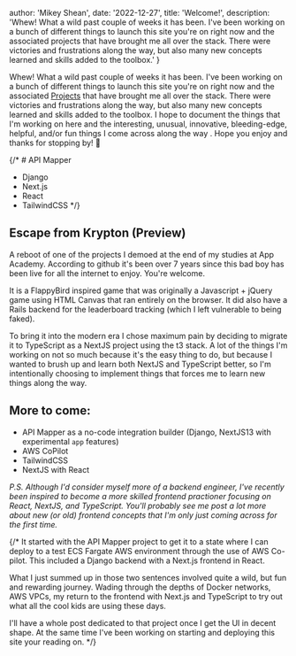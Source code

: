 
  author: 'Mikey Shean',
  date: '2022-12-27',
  title: 'Welcome!',
  description:
    'Whew! What a wild past couple of weeks it has been.  I\'ve been working on a bunch of different things to launch this site you\'re on right now and the associated projects that have brought me all over the stack.  There were victories and frustrations along the way, but also many new concepts learned and skills added to the toolbox.'
}


Whew! What a wild past couple of weeks it has been.  I've been working on a bunch of different things to launch this site you're on right now and the associated [Projects](/projects) 
that have brought me all over the stack.  There were victories and frustrations along the way, but also many new concepts learned and skills added to the toolbox.
I hope to document the things that I'm working on here and the interesting, unusual, innovative, bleeding-edge, helpful, and/or fun things I come across along the way .
Hope you enjoy and thanks for stopping by! 🥳

{/* # API Mapper
- Django
- Next.js
- React
- TailwindCSS */}

## Escape from Krypton (Preview)

A reboot of one of the projects I demoed at the end of my studies at App Academy.  According to github it's been over 7 years since this bad boy has been live for all the
internet to enjoy. You're welcome.

It is a FlappyBird inspired game that was originally a Javascript + jQuery game using HTML Canvas that ran entirely on the browser.  It did also have a Rails backend for the leaderboard tracking (which I left vulnerable to being faked).

To bring it into the modern era I chose maximum pain by deciding to migrate it to TypeScript as a NextJS project using the <Link href="https://create.t3.gg/">t3 stack.</Link> 
A lot of the things I'm working on not so much because it's the easy thing to do, but because I wanted to brush up and learn both NextJS and TypeScript better, so I'm intentionally 
choosing to implement things that forces me to learn new things along the way.


## More to come:
- API Mapper as a no-code integration builder (Django, NextJS13 with experimental `app` features)
- AWS CoPilot
- TailwindCSS
- NextJS with React

*P.S. Although I'd consider myself more of a backend engineer, I've recently been inspired to become a more skilled frontend practioner focusing on React, NextJS, and TypeScript.  You'll probably see me post a lot more about new (or old) frontend concepts that I'm only just coming across for the first time.*


{/* It started with the API Mapper project to get it to a state where I can deploy to a test ECS Fargate AWS environment through the use of AWS Co-pilot.
This included a Django backend with a Next.js frontend in React.

What I just summed up in those two sentences involved quite a wild, but fun and rewarding journey.  Wading through
the depths of Docker networks, AWS VPCs, my return to the frontend with Next.js and TypeScript to try out what all the cool kids are using these days.

I'll have a whole post dedicated to that project once I get the UI in decent shape.  At the same time I've been working on starting and deploying this site your reading on. */}